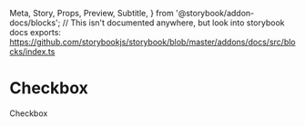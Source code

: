   Meta,
  Story,
  Props,
  Preview,
  Subtitle,
} from '@storybook/addon-docs/blocks';
// This isn't documented anywhere, but look into storybook docs exports: https://github.com/storybookjs/storybook/blob/master/addons/docs/src/blocks/index.ts


<Meta title="Components/Checkbox" component={Checkbox}></Meta>

# Checkbox

<Subtitle>Checkbox</Subtitle>

<Preview withToolbar withSource="open">
  <Story name="Base">
    <Checkbox />
  </Story>
</Preview>
